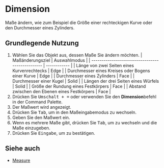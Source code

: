 
# Dimension

<Reference shortcut="Shift + =" command="Dimension" button="" />

Maße ändern, wie zum Beispiel die Größe einer rechteckigen Kurve oder den Durchmesser eines Zylinders.

## Grundlegende Nutzung

1. Wählen Sie das Objekt aus, dessen Maße Sie ändern möchten.
    | Maßänderungsziel                                  | Auswahlmodus |
    | ------------------------------------------------- | ------------ |
    | Länge von zwei Seiten eines Kurvenrechtecks       | Edge         |
    | Durchmesser eines Kreises oder Bogens einer Kurve | Edge         |
    | Durchmesser eines Zylinders                       | Face         |
    | Durchmesser einer Kugel                           | Solid        |
    | Längen der drei Seiten eines Würfels              | Solid        |
    | Größe der Rundung eines Festkörpers               | Face         |
    | Abstand zwischen den Ebenen eines Festkörpers     | Face         |
2. Drücken Sie <kbd>Umschalt + =</kbd> oder verwenden Sie den **Dimension**befehl in der Command Palette.
3. Der Maßwert wird angezeigt.
4. Drücken Sie <kbd>Tab</kbd>, um in den Maßeingabemodus zu wechseln.
5. Geben Sie den Maßwert ein.
6. Wenn es mehrere Maße gibt, drücken Sie <kbd>Tab</kbd>, um zu wechseln und die Maße einzugeben.
7. Drücken Sie <kbd>Eingabe</kbd>, um zu bestätigen.

## Siehe auch
- [Measure](./measure)
